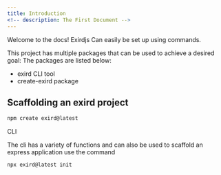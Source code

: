 ```yaml
---
title: Introduction
<!-- description: The First Document -->
---
```


Welcome to the docs! Exirdjs Can easily be set up using commands.

This project has multiple packages that can be used to achieve a desired goal:
The packages are listed below:

- exird CLI tool
- create-exird package

## Scaffolding an exird project

```bash
npm create exird@latest
```

CLI

The cli has a variety of functions and can also be used to scaffold an express application use the command

```bash
npx exird@latest init
```

